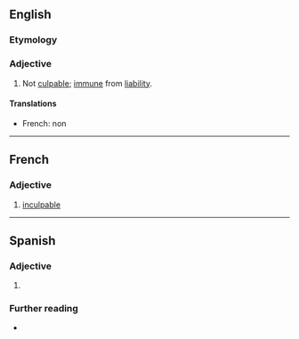 ==English==

===Etymology===
{{prefix|en|in|culpable}}

===Adjective===
{{en-adj}}

# Not [[culpable]]; [[immune]] from [[liability]].

====Translations====
{{trans-top|not culpable}}
* French: non {{t+|fr|coupable}}
{{trans-mid}}
{{trans-bottom}}
----

==French==

===Adjective===
{{fr-adj}}

# {{lb|fr|obsolete}} [[#English|inculpable]]

----

==Spanish==

===Adjective===
{{es-adj}}

# {{l|en|inculpable}}

===Further reading===
* {{R:DRAE}}
